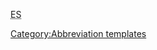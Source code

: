 <abbr title="Elementary Stream">ES</abbr><noinclude>

[[Category:Abbreviation templates]]
</noinclude>